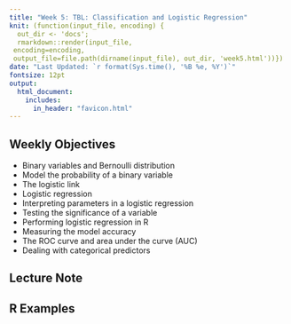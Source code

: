 ```yaml
---
title: "Week 5: TBL: Classification and Logistic Regression"
knit: (function(input_file, encoding) {
  out_dir <- 'docs';
  rmarkdown::render(input_file,
 encoding=encoding,
 output_file=file.path(dirname(input_file), out_dir, 'week5.html'))})
date: "Last Updated: `r format(Sys.time(), '%B %e, %Y')`"
fontsize: 12pt
output: 
  html_document:
    includes:
      in_header: "favicon.html"
---
```


## Weekly Objectives
  
  * Binary variables and Bernoulli distribution
  * Model the probability of a binary variable
  * The logistic link
  * Logistic regression
  * Interpreting parameters in a logistic regression
  * Testing the significance of a variable
  * Performing logistic regression in R
  * Measuring the model accuracy
  * The ROC curve and area under the curve (AUC)
  * Dealing with categorical predictors

## Lecture Note

## R Examples